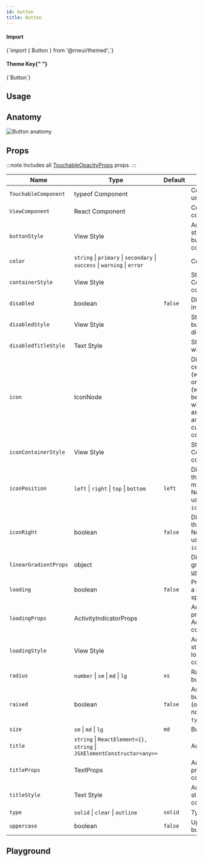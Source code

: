 ```yaml
---
id: button
title: Button
---
```



<IconsStyle />

<div class="row inline-flex-center">
  <div class="col col--3">
    <h4>Import</h4>
  </div>
  <div class="col col--9">
    <CodeBlock>{`import { Button } from '@rneui/themed';`}</CodeBlock>
  </div>
  <div class="col col--3">
    <h4>
      Theme Key{" "}
      <a href="../customizing#using-themeprovider">
        <BiInfoCircle />
      </a>
    </h4>
  </div>
  <div class="col col--9">
    <CodeBlock>{`Button`}</CodeBlock>
  </div>
</div>

## Usage

<Usage />

## Anatomy

<div class="container">
  <div class="row">
    <div class="col col--6 col--offset-3">
      <img src="/img/anatomy/button.png" alt="Button anatomy" />
    </div>
  </div>
</div>

## Props

:::note
Includes all [TouchableOpacityProps](https://reactnative.dev/docs/touchableopacity#props) props.
:::

<div class='table-responsive'>

| Name                  | Type                                                                      | Default | Description                                                                                                                                              |
| --------------------- | ------------------------------------------------------------------------- | ------- | -------------------------------------------------------------------------------------------------------------------------------------------------------- |
| `TouchableComponent`  | typeof Component                                                          |         | Component for user interaction.                                                                                                                          |
| `ViewComponent`       | React Component                                                           |         | Component for container.                                                                                                                                 |
| `buttonStyle`         | View Style                                                                |         | Add additional styling for button component.                                                                                                             |
| `color`               | `string` \| `primary` \| `secondary` \| `success` \| `warning` \| `error` |         | Color of Button                                                                                                                                          |
| `containerStyle`      | View Style                                                                |         | Styling for Component container.                                                                                                                         |
| `disabled`            | boolean                                                                   | `false` | Disables user interaction.                                                                                                                               |
| `disabledStyle`       | View Style                                                                |         | Style of the button when disabled.                                                                                                                       |
| `disabledTitleStyle`  | Text Style                                                                |         | Style of the title when disabled.                                                                                                                        |
| `icon`                | IconNode                                                                  |         | Displays a centered icon (when no title) or to the left (with text). (can be used along with iconRight as well). Can be an object or a custom component. |
| `iconContainerStyle`  | View Style                                                                |         | Styling for Icon Component container.                                                                                                                    |
| `iconPosition`        | `left` \| `right` \| `top` \| `bottom`                                    | `left`  | Displays Icon to the position mentioned. Needs to be used along with `icon` prop.                                                                        |
| `iconRight`           | boolean                                                                   | `false` | Displays Icon to the right of title. Needs to be used along with `icon` prop.                                                                            |
| `linearGradientProps` | object                                                                    |         | Displays a linear gradient. See [usage](#linear-gradient).                                                                                               |
| `loading`             | boolean                                                                   | `false` | Prop to display a loading spinner.                                                                                                                       |
| `loadingProps`        | ActivityIndicatorProps                                                    |         | Add additional props for ActivityIndicator component.                                                                                                    |
| `loadingStyle`        | View Style                                                                |         | Add additional styling for loading component.                                                                                                            |
| `radius`              | `number` \| `sm` \| `md` \| `lg`                                          | `xs`    | Radius of button                                                                                                                                         |
| `raised`              | boolean                                                                   | `false` | Add raised button styling (optional). Has no effect if `type="clear"`.                                                                                   |
| `size`                | `sm` \| `md` \| `lg`                                                      | `md`    | Button size                                                                                                                                              |
| `title`               | `string` \| `ReactElement<{}, string` \| `JSXElementConstructor<any>>`    |         | Add button title.                                                                                                                                        |
| `titleProps`          | TextProps                                                                 |         | Add additional props for Text component.                                                                                                                 |
| `titleStyle`          | Text Style                                                                |         | Add additional styling for title component.                                                                                                              |
| `type`                | `solid` \| `clear` \| `outline`                                           | `solid` | Type of button.                                                                                                                                          |
| `uppercase`           | boolean                                                                   | `false` | Uppercase button title                                                                                                                                   |

</div>

## Playground

<Play />
